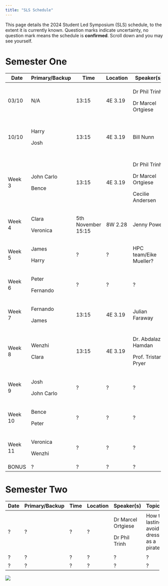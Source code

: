```yaml
---
title: "SLS Schedule"
---
```


This page details the 2024 Student Led Symposium (SLS) schedule, to the extent it is currently known. Question marks indicate uncertainty, no question mark means the schedule is **confirmed**. Scroll down and you may see yourself.

# Semester One
+----------+----------------+--------------------+----------+------------------------+--------------------------------+
| Date     | Primary/Backup | Time               | Location | Speaker(s)             | Topic(s)                       |
+==========+================+====================+==========+========================+================================+
| 03/10    | N/A            | 13:15              | 4E 3.19  | Dr Phil Trinh          | Introduction to SLS.           |
|          |                |                    |          |                        |                                |
|          |                |                    |          | Dr Marcel Ortgiese     |                                |
+----------+----------------+--------------------+----------+------------------------+--------------------------------+
| 10/10    | Harry          | 13:15              | 4E 3.19  | Bill Nunn              | Basic Git and GitHub.          |
|          |                |                    |          |                        |                                |
|          | Josh           |                    |          |                        | A website.                     |
+----------+----------------+--------------------+----------+------------------------+--------------------------------+
| Week 3   | John Carlo     | 13:15              | 4E 3.19  | Dr Phil Trinh          | Life as a PhD Student.         |
|          |                |                    |          |                        |                                |
|          | Bence          |                    |          | Dr Marcel Ortgiese     | Software/Literature tools.     |
|          |                |                    |          |                        |                                |
|          |                |                    |          | Cecilie Andersen       | Time Management.               |
+----------+----------------+--------------------+----------+------------------------+--------------------------------+
| Week 4   | Clara          | 5th November 15:15 | 8W 2.28  | Jenny Power            | How to give a good talk        |
|          |                |                    |          |                        |                                |
|          | Veronica       |                    |          |                        |                                |
+----------+----------------+--------------------+----------+------------------------+--------------------------------+
| Week 5   | James          | ?                  | ?        | HPC team/Eike Mueller? | HPC?                           |
|          |                |                    |          |                        |                                |
|          | Harry          |                    |          |                        |                                |
+----------+----------------+--------------------+----------+------------------------+--------------------------------+
| Week 6   | Peter          | ?                  | ?        | ?                      | ?                              |
|          |                |                    |          |                        |                                |
|          | Fernando       |                    |          |                        |                                |
+----------+----------------+--------------------+----------+------------------------+--------------------------------+
| Week 7   | Fernando       | 13:15              | 4E 3.19  | Julian Faraway         | Exploratory data visualisation |
|          |                |                    |          |                        |                                |
|          | James          |                    |          |                        |                                |
+----------+----------------+--------------------+----------+------------------------+--------------------------------+
| Week 8   | Wenzhi         | 13:15              | 4E 3.19  | Dr. Abdalaziz Hamdan   | Firedrake and finite elements  |
|          |                |                    |          |                        |                                |
|          | Clara          |                    |          | Prof. Tristan Pryer    |                                |
+----------+----------------+--------------------+----------+------------------------+--------------------------------+
| Week 9   | Josh           | ?                  | ?        | ?                      | ?                              |
|          |                |                    |          |                        |                                |
|          | John Carlo     |                    |          |                        |                                |
+----------+----------------+--------------------+----------+------------------------+--------------------------------+
| Week 10  | Bence          | ?                  | ?        | ?                      | ?                              |
|          |                |                    |          |                        |                                |
|          | Peter          |                    |          |                        |                                |
+----------+----------------+--------------------+----------+------------------------+--------------------------------+
| Week 11  | Veronica       | ?                  | ?        | ?                      | ?                              |
|          |                |                    |          |                        |                                |
|          | Wenzhi         |                    |          |                        |                                |
+----------+----------------+--------------------+----------+------------------------+--------------------------------+
| BONUS    | ?              | ?                  | ?        | ?                      | ?                              |
+----------+----------------+--------------------+----------+------------------------+--------------------------------+

# Semester Two

+------+----------------+------+----------+--------------------+----------------------------------------------+
| Date | Primary/Backup | Time | Location | Speaker(s)         | Topic(s)                                     |
+======+================+======+==========+====================+==============================================+
| ?    | ?              | ?    | ?        | Dr Marcel Ortgiese | How to lastingly avoid dressing as a pirate. |
|      |                |      |          |                    |                                              |
|      |                |      |          | Dr Phil Trinh      |                                              |
+------+----------------+------+----------+--------------------+----------------------------------------------+
| ?    | ?              | ?    | ?        | ?                  | ?                                            |
+------+----------------+------+----------+--------------------+----------------------------------------------+
| ?    | ?              | ?    | ?        | ?                  | ?                                            |
+------+----------------+------+----------+--------------------+----------------------------------------------+

![](cohort11.jpg)
